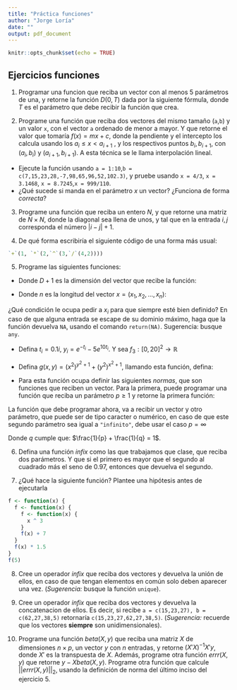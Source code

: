 ```yaml
---
title: "Práctica funciones"
author: "Jorge Loría"
date: ""
output: pdf_document
---
```


```r
knitr::opts_chunk$set(echo = TRUE)
```


## Ejercicios funciones

 1. Programar una funcion que reciba un vector con al menos 5 parámetros de una, y retorne la función $D(0,T)$ dada por la siguiente fórmula, donde $T$ es el parámetro que debe recibir la función que crea.
 
 
 \begin{align*}
 \delta(t|\beta_0,\beta_1,\beta_2,\beta_3,\eta_1,\eta_2) = \beta_0 &+ \beta_1\bigg(\frac{1-\exp(-t/\eta_1)}{t/\eta_1} \bigg)+ \beta_2\bigg(\frac{1-\exp(-t/\eta_1)}{t/\eta_1} - \exp(-t/\eta_1) \bigg)\\  
 &+ \beta_3\bigg(\frac{1-\exp(-t/\eta_2)}{t/\eta_2} - \exp(-t/\eta_2) \bigg)\\
 D(0,T) = \exp(-\delta(T)T)
 \end{align*}
 
 2. Programe una función que reciba dos vectores del mismo tamaño (`a`,`b`) y un valor `x`, con el vector `a` ordenado de menor a mayor. Y que retorne el valor que tomaría $f(x) = mx+c$, donde la pendiente y el intercepto los calcula usando los $a_i \leq x < a_{i +1}$ , y los respectivos puntos $b_i,b_{i+1}$, con $(a_i,b_i)$ y $(a_{i+1},b_{i+1})$. A esta técnica se le llama interpolación lineal.
   + Ejecute la función usando `a = 1:10`,`b = c(7,15,23,28,-7,98,65,96,52,102.3)`, y pruebe usando `x = 4/3`, `x = 3.1468`, `x = 8.7245`,`x = 999/110`. 
   + ¿Qué sucede si manda en el parámetro $x$ un vector? ¿Funciona de forma _correcta_?

 3. Programe una función que reciba un entero $N$, y que retorne una matriz de $N\times N$, donde la diagonal sea llena de unos, y tal que en la entrada $i,j$ corresponda el número $|i-j| + 1$.

 4. De qué forma escribiría el siguiente código de una forma más usual: 
 
```r
`+`(1, `*`(2,`^`(3,`/`(4,2))))
```
 

 5. Programe las siguientes funciones:
 
 + Donde $D+1$ es la dimensión del vector que recibe la función:
 
\begin{align*}
f_1(x) = \sum_{i=1}^D e^{-0.2}\sqrt{x_i^2 + x_{i+1}^2} + 3(\cos(2x_i) + \sin(2x_{i+1}))
\end{align*}

 + Donde $n$ es la longitud del vector $x = (x_1,x_2,\dots,x_n)$:
 
 \begin{align*}
  f_2(x) = \prod_{i=1}^n \sqrt{x_i}\sin(x_i)
 \end{align*}
 
 ¿Qué condición le ocupa pedir a $x_i$ para que siempre esté bien definido? En caso de que alguna entrada se escape de su dominio máximo, haga que la función devuelva `NA`, usando el comando `return(NA)`. Sugerencia: busque `any`.

 + Defina $t_i = 0.1i$, $y_i = e^{-t_i} - 5e^{10t_i}$. Y sea $f_3:[0,20]^2 \to\mathbb{R}$
 
 \begin{align*}
 f_3(x_1,x_2) = \sum_{i=1}^{10}\bigg(e^{-t_i x_1} - 5e^{-t_i x_2} - y_i\bigg)^2 
 \end{align*}
 
 + Defina $g(x,y) = (x^2)^{y^2 +1} + (y^2)^{x^2 +1}$, llamando esta función, defina:
 
 \begin{align*}
 f_4(x) = \sum_{i=1}^{n-1} g(x_i,x_{i+1})
 \end{align*}
 
 
 + Para esta función ocupa definir las siguientes _normas_, que son funciones que reciben un vector. Para la primera, puede programar una función que reciba un parámetro $p\geq 1$ y retorne la primera función:
 
 \begin{align*}
 ||x||_p = (\sum_{i=1}^n x_i^p)^{1/p}
 ||x||_{\infty} = \max(|x_i|)
 \end{align*}
 
 La función que debe programar ahora, va a recibir un vector y otro parámetro, que puede ser de tipo caracter o numérico, en caso de que este segundo parámetro sea igual a `"infinito"`, debe usar el caso $p=\infty$
 
 \begin{align*}
 f(x,p) = 1 + \cos(||x||_p) + \sin(||x||_q) + \log(||x||_p + ||x||_q)
 \end{align*}
 
 Donde $q$ cumple que: $\frac{1}{p} + \frac{1}{q} = 1$.
 
 6. Defina una función _infix_ como las que trabajamos que clase, que reciba dos parámetros. Y que si el primero es mayor que el segundo al cuadrado más el seno de $0.97$, entonces que devuelva el segundo.

 7. ¿Qué hace la siguiente función? Plantee una hipótesis antes de ejecutarla
 
```r
f <- function(x) {
  f <- function(x) {
    f <- function(x) {
      x ^ 3
    }
    f(x) + 7
  }
  f(x) * 1.5
}
f(5)
```
 
 8. Cree un operador _infix_ que reciba dos vectores y devuelva la unión de ellos, en caso de que tengan elementos en común solo deben aparecer una vez. (_Sugerencia:_ busque la función `unique`).
 
 9. Cree un operador _infix_ que reciba dos vectores y devuelva la concatenacion de ellos. Es decir, si recibe `a = c(15,23,27), b = c(62,27,38,5)` retornaría `c(15,23,27,62,27,38,5)`. (_Sugerencia:_ recuerde que los vectores **siempre** son unidimensionales).
 
 10. Programe una función $beta(X,y)$ que reciba una matriz $X$ de dimensiones $n\times p$, un vector $y$ con $n$ entradas, y retorne $(X'X)^{-1}X'y$, donde $X'$ es la transpuesta de $X$. Además, programe otra función $errr(X,y)$ que retorne $y - X beta  (X,y)$. Programe otra función que calcule $||errr(X,y)||_2$, usando la definición de norma del último inciso del ejercicio 5.

 
 
 